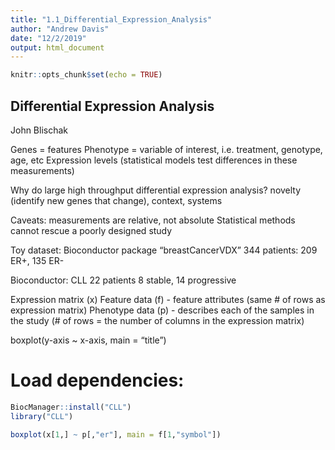 ```yaml
---
title: "1.1_Differential_Expression_Analysis"
author: "Andrew Davis"
date: "12/2/2019"
output: html_document
---
```


```r
knitr::opts_chunk$set(echo = TRUE)
```

## Differential Expression Analysis

John Blischak

Genes = features
Phenotype = variable of interest, i.e. treatment, genotype, age, etc
Expression levels (statistical models test differences in these measurements)

Why do large high throughput differential expression analysis?
novelty (identify new genes that change), context, systems

Caveats: measurements are relative, not absolute
Statistical methods cannot rescue a poorly designed study

Toy dataset:
Bioconductor package "breastCancerVDX"
344 patients: 209 ER+, 135 ER-


Bioconductor: CLL
22 patients 8 stable, 14 progressive

Expression matrix (x)
Feature data (f) - feature attributes (same # of rows as expression matrix)
Phenotype data (p) - describes each of the samples in the study (# of rows = the number of columns in the expression matrix)

boxplot(y-axis ~ x-axis, main = "title")

# Load dependencies:

```r
BiocManager::install("CLL")
library("CLL")
```

```r
boxplot(x[1,] ~ p[,"er"], main = f[1,"symbol"])
```